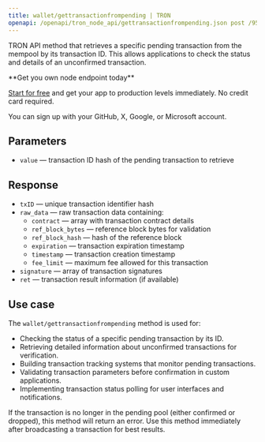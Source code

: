 ---
title: wallet/gettransactionfrompending | TRON
openapi: /openapi/tron_node_api/gettransactionfrompending.json post /95e61622bf6a8af293978377718e3b77/wallet/gettransactionfrompending
---

TRON API method that retrieves a specific pending transaction from the mempool by its transaction ID. This allows applications to check the status and details of an unconfirmed transaction.

<Check>
**Get you own node endpoint today**

[Start for free](https://console.chainstack.com/) and get your app to production levels immediately. No credit card required.

You can sign up with your GitHub, X, Google, or Microsoft account.
</Check>

## Parameters

* `value` — transaction ID hash of the pending transaction to retrieve

## Response

* `txID` — unique transaction identifier hash
* `raw_data` — raw transaction data containing:
  * `contract` — array with transaction contract details
  * `ref_block_bytes` — reference block bytes for validation
  * `ref_block_hash` — hash of the reference block
  * `expiration` — transaction expiration timestamp
  * `timestamp` — transaction creation timestamp
  * `fee_limit` — maximum fee allowed for this transaction
* `signature` — array of transaction signatures
* `ret` — transaction result information (if available)

## Use case

The `wallet/gettransactionfrompending` method is used for:

* Checking the status of a specific pending transaction by its ID.
* Retrieving detailed information about unconfirmed transactions for verification.
* Building transaction tracking systems that monitor pending transactions.
* Validating transaction parameters before confirmation in custom applications.
* Implementing transaction status polling for user interfaces and notifications.

<Note>
If the transaction is no longer in the pending pool (either confirmed or dropped), this method will return an error. Use this method immediately after broadcasting a transaction for best results.
</Note>